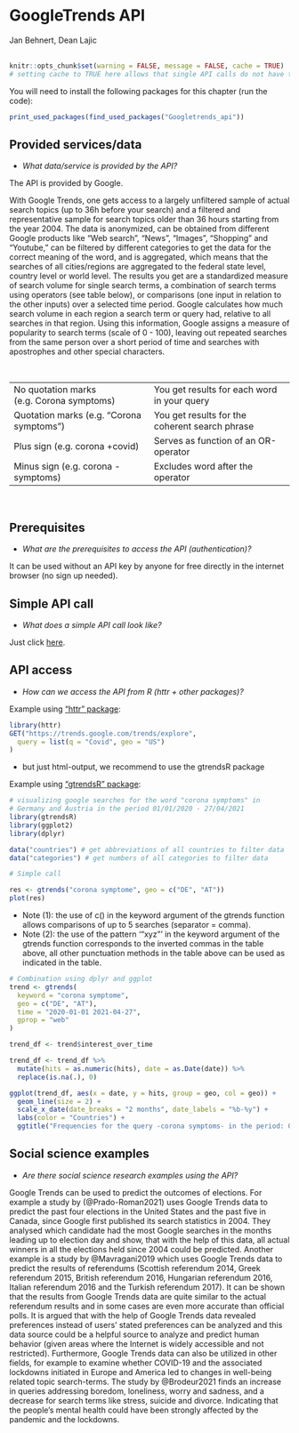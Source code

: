
# GoogleTrends API
<chauthors>Jan Behnert, Dean Lajic</chauthors>
<br><br>

```r
knitr::opts_chunk$set(warning = FALSE, message = FALSE, cache = TRUE)
# setting cache to TRUE here allows that single API calls do not have to be run every time when knitting index or the single script, but only when something has been changed in index or single script
```

You will need to install the following packages for this chapter (run the code):

```r
print_used_packages(find_used_packages("Googletrends_api"))
```

## Provided services/data

* *What data/service is provided by the API?*

The API is provided by Google.

With Google Trends, one gets access to a largely unfiltered sample of actual search topics (up to 36h before your search) and a filtered and representative sample for search topics older than 36 hours starting from the year 2004. The data is anonymized, can be obtained from different Google products like “Web search”, “News”, “Images”, “Shopping” and “Youtube,” can be filtered by different categories to get the data for the correct meaning of the word, and is aggregated, which means that the searches of all cities/regions are aggregated to the federal state level, country level or world level. The results you get are a standardized measure of search volume for single search terms, a combination of search terms using operators (see table below), or comparisons (one input in relation to the other inputs) over a selected time period. Google calculates how much search volume in each region a search term or query had, relative to all searches in that region. Using this information, Google assigns a measure of popularity to search terms (scale of 0 - 100), leaving out repeated searches from the same person over a short period of time and searches with apostrophes and other special characters.

<br />

 |
------------- | -------------
No quotation marks (e.g. Corona symptoms)  | You get results for each word in your query
Quotation marks (e.g. “Corona symptoms”) | You get results for the coherent search phrase
Plus sign (e.g. corona +covid) | Serves as function of an OR-operator
Minus sign (e.g. corona -symptoms) | Excludes word after the operator

<br />


## Prerequisites
* *What are the prerequisites to access the API (authentication)? *


It can be used without an API key by anyone for free directly in the internet browser (no sign up needed).


## Simple API call
* *What does a simple API call look like?*

Just click [here](https://trends.google.com/trends).


## API access
* *How can we access the API from R (httr + other packages)?*

Example using [“httr” package](https://cran.r-project.org/web/packages/httr/httr.pdf):

```r
library(httr)
GET("https://trends.google.com/trends/explore",
  query = list(q = "Covid", geo = "US")
)
```
* but just html-output, we recommend to use the gtrendsR package
<br />

Example using [“gtrendsR” package](https://cran.r-project.org/web/packages/gtrendsR/gtrendsR.pdf):


```r
# visualizing google searches for the word "corona symptoms" in
# Germany and Austria in the period 01/01/2020 - 27/04/2021
library(gtrendsR)
library(ggplot2)
library(dplyr)

data("countries") # get abbreviations of all countries to filter data
data("categories") # get numbers of all categories to filter data

# Simple call

res <- gtrends("corona symptome", geo = c("DE", "AT"))
plot(res)
```

* Note (1): the use of c() in the keyword argument of the gtrends function allows comparisons of up to 5 searches (separator = comma).
* Note (2): the use of the pattern '"xyz"' in the keyword argument of the gtrends function corresponds to the inverted commas in the table above, all other punctuation methods in the table above can be used as indicated in the table.

```r
# Combination using dplyr and ggplot
trend <- gtrends(
  keyword = "corona symptome",
  geo = c("DE", "AT"),
  time = "2020-01-01 2021-04-27",
  gprop = "web"
)

trend_df <- trend$interest_over_time

trend_df <- trend_df %>%
  mutate(hits = as.numeric(hits), date = as.Date(date)) %>%
  replace(is.na(.), 0)

ggplot(trend_df, aes(x = date, y = hits, group = geo, col = geo)) +
  geom_line(size = 2) +
  scale_x_date(date_breaks = "2 months", date_labels = "%b-%y") +
  labs(color = "Countries") +
  ggtitle("Frequencies for the query -corona symptoms- in the period: 01/01/2020 - 27/04/2021")
```


## Social science examples
* *Are there social science research examples using the API?*

Google Trends can be used to predict the outcomes of elections. For example a study by (@Prado-Roman2021) uses Google Trends data to predict the past four elections in the United States and the past five in Canada, since Google first published its search statistics in 2004. They analysed which candidate had the most Google searches in the months leading up to election day and show, that with the help of this data, all actual winners in all the elections held since 2004 could be predicted.
Another example is a study by @Mavragani2019 which uses Google Trends data to predict the results of referendums (Scottish referendum 2014, Greek referendum 2015, British referendum 2016, Hungarian referendum 2016, Italian referendum 2016 and the Turkish referendum 2017). It can be shown that the results from Google Trends data are quite similar to the actual referendum results and in some cases are even more accurate than official polls. It is argued that with the help of Google Trends data revealed preferences instead of users' stated preferences can be analyzed and this data source could be a helpful source to analyze and predict human behavior (given areas where the Internet is widely accessible and not restricted).
Furthermore, Google Trends data can also be utilized in other fields, for example to examine whether COVID-19 and the associated lockdowns initiated in Europe and America led to changes in well-being related topic search-terms. The study by @Brodeur2021 finds an increase in queries addressing boredom, loneliness, worry and sadness, and a decrease for search terms like stress, suicide and divorce. Indicating that the people's mental health could have been strongly affected by the pandemic and the lockdowns.
